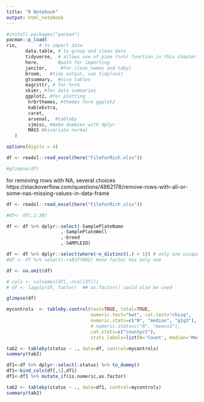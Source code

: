 ```yaml
---
title: "R Notebook"
output: html_notebook
---
```


```r
#install.packages("pacman")
pacman::p_load(
rio,        # to import data
       data.table, # to group and clean data
       tidyverse,  # allows use of pipe (%>%) function in this chapter
       here,       #path for importing 
       janitor,     #for clean_names and tabyl
       broom,   #tidy output, use tidy(xxx)
       gtsummary,  #nice tables
       magrittr, # for %<>%
       skimr, #for data summaries
       ggplot2, #for plotting
        hrbrthemes, #themes fore ggplot2
        kableExtra,
        caret,
        arsenal,  #tableby
        sjmisc, #make dummies with dplyr
        MASS #bivariate normal
   ) 

options(digits = 4)
```



```r
df <- readxl::read_excel(here("FileForRich.xlsx"))
```

```r
#glimpse(df)
```

for removing rows with NA, several choices
https://stackoverflow.com/questions/4862178/remove-rows-with-all-or-some-nas-missing-values-in-data-frame

```r

df <- readxl::read_excel(here("FileForRich.xlsx"))

#df<- df[,1:30]

df <- df %>% dplyr::select(-SamplePlateName
                    ,-SamplePlateWell
                    ,-breed
                    ,-SAMPLEID)

df <- df %>% dplyr::select(where(~n_distinct(.) > 1)) # only one unique
#df <- df %>% select(-rs8377602) #one factor has only one

df <- na.omit(df)

# cols <- colnames(df[,-ncol(df)])
# df <- lapply(df, factor)  ## as.factor() could also be used
```

```r
glimpse(df)
```
```r
mycontrols  <- tableby.control(test=TRUE, total=TRUE,
                               numeric.test="kwt", cat.test="chisq",
                               numeric.stats=c("N", "median", "q1q3"),
                               # numeric.stats=c("N", "meansd"),
                               cat.stats=c("countpct"),
                               stats.labels=list(N='Count', median='Median', q1q3='Q1,Q3'))

tab2 <- tableby(status ~ ., data=df, control=mycontrols)
summary(tab2)
```



```r
df1<-df %>% dplyr::select(-status) %>% to_dummy() 
df1<-bind_cols(df[,1],df1)
df1<-df1 %>% mutate_if(is.numeric,as.factor)
```


```r
tab2 <- tableby(status ~ ., data=df1, control=mycontrols)
summary(tab2)
```

